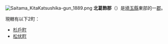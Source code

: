 {{日本郡
| 郡 = 北葛飾郡
| 日文原名 = 北葛飾郡
| 平假名 = きたかつしかぐん
| 羅馬字拼音 = Kitakatsushika-gun
| 地圖 =
| 都道府縣 = 埼玉縣
| 編號 = 
| 町 = 2
| 村 = 
| 經度 = 
| 緯度 = 
| 註記 = 
|}}
[[File:Saitama_KitaKatsushika-gun_1889.png|frame]]
'''北葛飾郡'''（{{jpn|j=北葛飾郡|hg=きたかつしかぐん|rm=Kitakatsushika gun|f=y}}）是[[埼玉縣|埼玉縣]]東部的一[[郡|郡]]。

現轄有以下2町：
* [[杉戶町|杉戶町]]
* [[松伏町|松伏町]]

{{埼玉縣}}